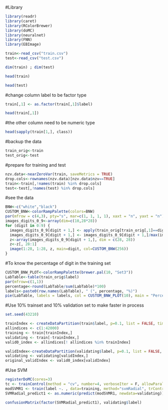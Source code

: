 #Library
```{r, message=FALSE, warning=FALSE}
library(readr)
library(caret)
library(RColorBrewer)
library(doMC)
library(neuralnet)
library(FNN)
library(EBImage)
```


```{r, message=FALSE, warning=FALSE}
train<-read_csv("train.csv")
test<-read_csv("test.csv")

dim(train) ; dim(test)
```

```{r, message=FALSE, warning=FALSE}
head(train)
```

```{r, message=FALSE, warning=FALSE}
head(test)
```

#change column label to be factor type
```{r, message=FALSE, warning=FALSE}
train[,1] <- as.factor(train[,1]$label)

head(train[,1])
```

#the other column need to be numeric type
```{r, message=FALSE, warning=FALSE}
head(sapply(train[1,], class))
```

#backup the data
```{r, message=FALSE, warning=FALSE}
train_orig<-train
test_orig<-test
```

#prepare for training and test
```{r, message=FALSE, warning=FALSE}
nzv.data<-nearZeroVar(train, saveMetrics = TRUE)
drop.cols<-rownames(nzv.data)[nzv.data$nzv==TRUE]
train<-train[,!names(train) %in% drop.cols]
test<-test[,!names(test) %in% drop.cols]
```

#see the data 
```{r}
BNW<-c("white","black")
CUSTOM_BNW<-colorRampPalette(colors=BNW)
par(mfrow = c(4,3), pty="s", mar=c(1, 1, 1, 1), xaxt = "n", yaxt = "n")
images_digits_0_9<-array(dim=c(10,28*28))
for (digit in 0:9) {
  images_digits_0_9[digit + 1,] <- apply(train_orig[train_orig[,1]==digit, -1], 2, sum)
  images_digits_0_9[digit + 1,] <- images_digits_0_9[digit + 1,]/max(images_digits_0_9[digit + 1,]) * 255
  z<-array(images_digits_0_9[digit + 1,], dim = c(28, 28))
  z<-z[, 28:1]
  image(1:28, 1:28, z, main=digit, col=CUSTOM_BNW(256))
}

```

#To know the percentage of digit in the training set
```{r}
CUSTOM_BNW_PLOT<-colorRampPalette(brewer.pal(10, "Set3"))
LabTable<-table(train_orig$label)
par(mfrow=c(1,1))
percentage<-round(LabTable/sum(LabTable)*100)
labels<-paste0(row.names(LabTable), " (", percentage, "%)")
pie(LabTable, labels = labels, col = CUSTOM_BNW_PLOT(10), main = "Percentage of Digits (Training Set)")
```

#Use 10% trainset and 10% validation set to make faster in process
```{r}
set.seed(43210)

trainIndex <- createDataPartition(train$label, p=0.1, list = FALSE, times=1)
allindices <- c(1:42000)
training <- train[trainIndex,]
validating <- train[-trainIndex,]
valid0_index <- allindices[! allindices %in% trainIndex]

validIndex<-createDataPartition(validating$label, p=0.1, list = FALSE, times=1)
validating <- validating[validIndex,]
original_validIndex <- valid0_index[validIndex]
```

#Use SVM
```{r}
registerDoMC(cores=3)
tc <- trainControl(method = "cv", number=4, verboseIter = F, allowParallel = T)
modSVMR1 <- train(label ~. , data=training, method="svmRadial", trControl=tc)
SVMRadial_predict1 <- as.numeric(predict(modSVMR1, newdata=validating))-1
```

```{r}
confusionMatrix(factor(SVMRadial_predict1), validating$label)

```

